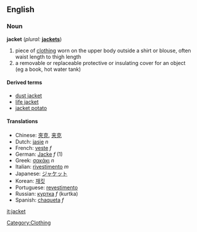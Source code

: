 ==English==
===Noun===
'''jacket''' (''plural:'' '''[[jackets]]''')

# piece of [[clothing]] worn on the upper body outside a shirt or blouse, often waist length to thigh length
# a removable or replaceable protective or insulating cover for an object (eg a book, hot water tank)

====Derived terms====
*[[dust jacket]]
*[[life jacket]]
*[[jacket potato]]

====Translations====
*Chinese: [[夾克]], [[夹克]]
*Dutch: [[jasje]] ''n''
*French: [[veste]] ''f''
*German: [[Jacke]] ''f'' (1)
*Greek: [[σακάκι]] ''n''
*Italian: [[rivestimento]] ''m''
*Japanese: [[ジャケット]]
*Korean: [[재킷]]
*Portuguese: [[revestimento]]
*Russian: [[куртка]] ''f'' (kurtka)
*Spanish: [[chaqueta]] ''f''

[[Category:Clothing]]

[[it:jacket]]